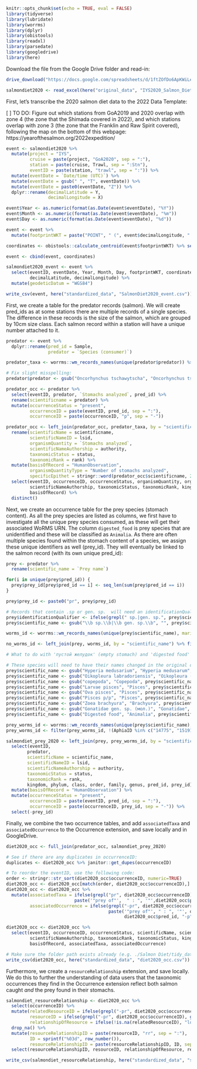 ```r
knitr::opts_chunk$set(echo = TRUE, eval = FALSE)
library(tidyverse)
library(lubridate)
library(worrms)
library(dplyr)
library(obistools)
library(readxl)
library(parsedate)
library(googledrive)
library(here)
```

Download the file from the Google Drive folder and read-in:

```r
drive_download("https://docs.google.com/spreadsheets/d/1ftZOfDo6ApKWiLeo_qe8_9HayqC-biKo/edit#gid=154249752", path = here("original_data", "IYS2020_Salmon_Diet.xlsx"), overwrite = TRUE)

salmondiet2020 <- read_excel(here("original_data", "IYS2020_Salmon_Diet.xlsx"), sheet = "2020-GoA_Feeding")
```

First, let's transcribe the 2020 salmon diet data to the 2022 Data Template:

[ ] TO DO: Figure out which stations from GoA2019 and 2020 overlap with zone 4 (the zone that the Shimada covered in 2022), and which stations overlap with zone 3 (the zone that the Franklin and Raw Spirit covered), following the map on the bottom of this webpage: https://yearofthesalmon.org/2022expedition/ 

```r
event <- salmondiet2020 %>%
  mutate(project = "IYS",
         cruise = paste(project, "GoA2020", sep = ":"),
         station = paste(cruise, Trawl, sep = ":Stn"),
         eventID = paste(station, "trawl", sep = ":")) %>%
  mutate(eventDate = `Date/time (UTC)`) %>%
  mutate(eventDate = gsub(" ", "T", eventDate)) %>%
  mutate(eventDate = paste0(eventDate, "Z")) %>%
  dplyr::rename(decimalLatitude = Y,
                decimalLongitude = X)

event$Year <- as.numeric(format(as.Date(event$eventDate), "%Y"))
event$Month <- as.numeric(format(as.Date(event$eventDate), "%m"))
event$Day <- as.numeric(format(as.Date(event$eventDate), "%d"))

event <- event %>%
  mutate(footprintWKT = paste("POINT", " (", event$decimalLongitude, " ", event$decimalLatitude, ")")) 

coordinates <- obistools::calculate_centroid(event$footprintWKT) %>% select(coordinateUncertaintyInMeters)

event <- cbind(event, coordinates) 

salmondiet2020_event <- event %>%
  select(eventID, eventDate, Year, Month, Day, footprintWKT, coordinateUncertaintyInMeters,
         decimalLatitude, decimalLongitude) %>%
  mutate(geodeticDatum = "WGS84")

write_csv(event, here("standardized_data", "SalmonDiet2020_event.csv"))
```

First, we create a table for the predator records (salmon). We will create pred_ids as at some stations there are multiple records of a single species. The difference in these records is the size of the salmon, which are grouped by 10cm size class. Each salmon record within a station will have a unique number attached to it. 

``` r
predator <- event %>%
  dplyr::rename(pred_id = Sample,
                predator = `Species (consumer)`)

predator_taxa <- worrms::wm_records_names(unique(predator$predator)) %>% bind_rows()

# Fix slight misspelling:
predator$predator <- gsub("Oncorhynchus tschawytscha", "Oncorhynchus tshawytscha", predator$predator) 

predator_occ <- predator %>%
  select(eventID, predator, `Stomachs analyzed`, pred_id) %>%
  rename(scientificname = predator) %>%
  mutate(occurrenceStatus = "present",
         occurrenceID = paste(eventID, pred_id, sep = ":"),
         occurrenceID = paste(occurrenceID, "p", sep = "-"))

predator_occ <- left_join(predator_occ, predator_taxa, by = "scientificname") %>%
  rename(scientificName = scientificname,
         scientificNameID = lsid,
         organismQuantity = `Stomachs analyzed`,
         scientificNameAuthorship = authority,
         taxonomicStatus = status,
         taxonomicRank = rank) %>%
  mutate(basisOfRecord = "HumanObservation",
         organismQuantityType = "Number of stomachs analyzed",
         specificEpithet = stringr::word(predator_occ$scientificname, 2)) %>%
  select(eventID, occurrenceID, occurrenceStatus, organismQuantity, organismQuantityType, scientificName, scientificNameID,
         scientificNameAuthorship, taxonomicStatus, taxonomicRank, kingdom, phylum, class, order, family, genus, specificEpithet,
         basisOfRecord) %>%
  distinct()
```

Next, we create an occurrence table for the prey species (stomach content). As all the prey species are listed as columns, we first have to investigate all the unique prey species consumed, as these will get their associated WoRMS URN. The column `digested_food` is prey species that are unidentified and these will be classified as `Animalia`. As there are often multiple species found within the stomach content of a species, we assign these unique identifiers as well (prey_id). They will eventually be linked to the salmon record (with its own unique pred_id):

``` r
prey <- predator %>%
  rename(scientific_name = `Prey name`)

for(i in unique(prey$pred_id)) {
  prey$prey_id[prey$pred_id == i] <- seq_len(sum(prey$pred_id == i))
}

prey$prey_id <- paste0("pr", prey$prey_id)

# Records that contain .sp or gen. sp.  will need an identificationQualifier before having this removed from the record:
prey$identificationQualifier <- ifelse(grepl(" sp.|gen. sp.", prey$scientific_name), "sp. indet.", NA)
prey$scientific_name <- gsub("\\b sp.\\b|\\b gen. sp.\\b", "", prey$scientific_name)

worms_id <- worrms::wm_records_names(unique(prey$scientific_name), marine_only = FALSE) %>% dplyr::bind_rows()%>% rename(scientific_name = scientificname)

no_worms_id <- left_join(prey, worms_id, by = "scientific_name") %>% filter(is.na(AphiaID)) %>% distinct(scientific_name)

# What to do with 'пустой желудок' (empty stomach) and 'digested food' (=Animalia)?

# These species will need to have their names changed in the original dataframe (bongo2020_abun) which we'll do below. I write this out so it is clear which names or species observations have been altered, so this can be verified. 
prey$scientific_name <- gsub("Hyperia medusarium", "Hyperia medusarum", prey$scientific_name)
prey$scientific_name <- gsub("Oikopleura labradoriensis", "Oikopleura (Vexillaria) labradoriensis", prey$scientific_name)
prey$scientific_name <- gsub("copepoda", "Copepoda", prey$scientific_name)
prey$scientific_name <- gsub("Larvae pisces", "Pisces", prey$scientific_name)
prey$scientific_name <- gsub("Ova pisces", "Pisces", prey$scientific_name)
prey$scientific_name <- gsub("Pisces p/p", "Pisces", prey$scientific_name)
prey$scientific_name <- gsub("Zoea brachyura", "Brachyura", prey$scientific_name)
prey$scientific_name <- gsub("Gonatidae gen. sp. (мол.)", "Gonatidae", prey$scientific_name)
prey$scientific_name <- gsub("Digested food", "Animalia", prey$scientific_name)

prey_worms_id <- worrms::wm_records_names(unique(prey$scientific_name), marine_only = FALSE) %>% dplyr::bind_rows()
prey_worms_id <- filter(prey_worms_id, !(AphiaID %in% c("14775", "1519179", "835292"))) %>% rename(scientific_name = scientificname)

salmondiet_prey_2020 <- left_join(prey, prey_worms_id, by = "scientific_name") %>%
  select(eventID, 
        predator,
        scientificName = scientific_name, 
        scientificNameID = lsid, 
        scientificNameAuthorship = authority, 
        taxonomicStatus = status, 
        taxonomicRank = rank, 
        kingdom, phylum, class, order, family, genus, pred_id, prey_id) %>%
  mutate(basisOfRecord = "HumanObservation") %>%
  mutate(occurrenceStatus = "present",
         occurrenceID = paste(eventID, pred_id, sep = ":"),
         occurrenceID = paste(occurrenceID, prey_id, sep = "-")) %>%
  select(-prey_id)
```

Finally, we combine the two occurrence tables, and add `associatedTaxa` and `associatedOccurrence` to the Occurrence extension, and save locally and in GoogleDrive. 

``` r
diet2020_occ <- full_join(predator_occ, salmondiet_prey_2020)

# See if there are any duplicates in occurrenceID:
duplicates <- diet2020_occ %>% janitor::get_dupes(occurrenceID) 

# To reorder the eventID, use the following code:
order <- stringr::str_sort(diet2020_occ$occurrenceID, numeric=TRUE)
diet2020_occ <- diet2020_occ[match(order, diet2020_occ$occurrenceID),]
diet2020_occ <- diet2020_occ %>%
  mutate(associatedTaxa = ifelse(grepl("pr", diet2020_occ$occurrenceID), 
                          paste('"prey of"',  " : ", '"',diet2020_occ$predator,'"', sep = ""), NA),
         associatedOccurrence = ifelse(grepl("-pr", diet2020_occ$occurrenceID), 
                                       paste('"prey of"', " : ", '"', diet2020_occ$eventID, ":", diet2020_occ$predator, ":",
                                             diet2020_occ$pred_id, "-p", '"', sep = ""), ""))

diet2020_occ <- diet2020_occ %>%
  select(eventID, occurrenceID, occurrenceStatus, scientificName, scientificNameID, organismQuantity, organismQuantityType,
         scientificNameAuthorship, taxonomicRank, taxonomicStatus, kingdom, phylum, class, order, family, genus,
         basisOfRecord, associatedTaxa, associatedOccurrence)

# Make sure the folder path exists already (e.g. ./Salmon Diet/tidy_data)
write_csv(diet2020_occ, here("standardized_data", "diet2020_occ.csv"))
```

Furthermore, we create a `resourceRelationship` extension, and save locally. We do this to further the understanding of data users that the taxonomic occurrences they find in the Occurrence extension reflect both salmon caught _and_ the prey found in their stomachs. 

``` r
salmondiet_resourceRelationship <- diet2020_occ %>%
  select(occurrenceID) %>%
  mutate(relatedResourceID = ifelse(grepl("-pr", diet2020_occ$occurrenceID), diet2020_occ$occurrenceID, NA),
         resourceID = ifelse(grepl("-pr", diet2020_occ$occurrenceID), gsub("pr.*", "p", diet2020_occ$occurrenceID), NA),
         relationshipOfResource = ifelse(!is.na(relatedResourceID), "located within", NA)) %>%
  drop_na() %>%
  mutate(resourceRelationshipID = paste(resourceID, "rr", sep = ":"),
         ID = sprintf("%03d", row_number()),
         resourceRelationshipID = paste(resourceRelationshipID, ID, sep = "-")) %>%
  select(resourceRelationshipID, resourceID, relationshipOfResource, relatedResourceID)

write_csv(salmondiet_resourceRelationship, here("standardized_data", "salmondiet_2020_resourceRelationship.csv"))
```
